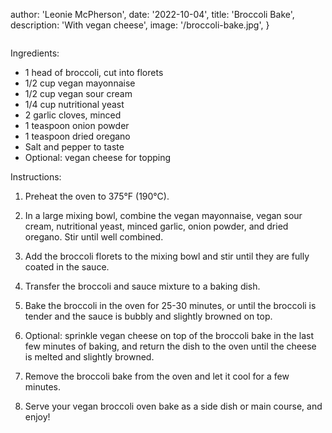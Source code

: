 
  author: 'Leonie McPherson',
  date: '2022-10-04',
  title: 'Broccoli Bake',
  description: 'With vegan cheese',
  image: '/broccoli-bake.jpg',
}


<Image className="rounded-xl w-full aspect-video object-cover max-w-2xl" width={500} height={500} src={meta.image} alt="" />

Ingredients:

- 1 head of broccoli, cut into florets
- 1/2 cup vegan mayonnaise
- 1/2 cup vegan sour cream
- 1/4 cup nutritional yeast
- 2 garlic cloves, minced
- 1 teaspoon onion powder
- 1 teaspoon dried oregano
- Salt and pepper to taste
- Optional: vegan cheese for topping

Instructions:

1. Preheat the oven to 375°F (190°C).

2. In a large mixing bowl, combine the vegan mayonnaise, vegan sour cream, nutritional yeast, minced garlic, onion powder, and dried oregano. Stir until well combined.

3. Add the broccoli florets to the mixing bowl and stir until they are fully coated in the sauce.

4. Transfer the broccoli and sauce mixture to a baking dish.

5. Bake the broccoli in the oven for 25-30 minutes, or until the broccoli is tender and the sauce is bubbly and slightly browned on top.

6. Optional: sprinkle vegan cheese on top of the broccoli bake in the last few minutes of baking, and return the dish to the oven until the cheese is melted and slightly browned.

7. Remove the broccoli bake from the oven and let it cool for a few minutes.

8. Serve your vegan broccoli oven bake as a side dish or main course, and enjoy!

